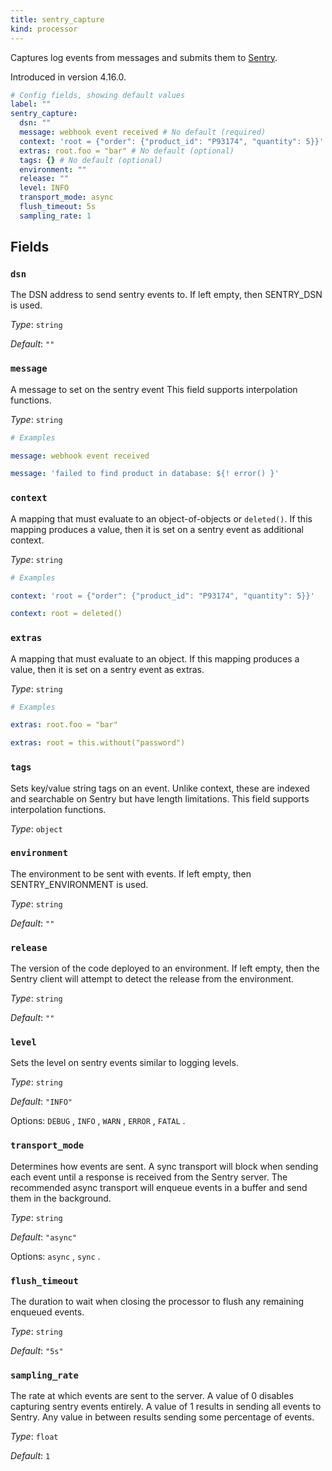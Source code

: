 ```yaml
---
title: sentry_capture
kind: processor
---
```


Captures log events from messages and submits them to [Sentry](https://sentry.io/).

Introduced in version 4.16.0.

```yml
# Config fields, showing default values
label: ""
sentry_capture:
  dsn: ""
  message: webhook event received # No default (required)
  context: 'root = {"order": {"product_id": "P93174", "quantity": 5}}' # No default (optional)
  extras: root.foo = "bar" # No default (optional)
  tags: {} # No default (optional)
  environment: ""
  release: ""
  level: INFO
  transport_mode: async
  flush_timeout: 5s
  sampling_rate: 1
```

## Fields

### `dsn`

The DSN address to send sentry events to. If left empty, then SENTRY_DSN is used.


*Type*: `string`

*Default*: `""`

### `message`

A message to set on the sentry event
This field supports interpolation functions.


*Type*: `string`


```yml
# Examples

message: webhook event received

message: 'failed to find product in database: ${! error() }'
```

### `context`

A mapping that must evaluate to an object-of-objects or `deleted()`. If this mapping produces a value, then it is set on a sentry event as additional context.


*Type*: `string`


```yml
# Examples

context: 'root = {"order": {"product_id": "P93174", "quantity": 5}}'

context: root = deleted()
```

### `extras`

A mapping that must evaluate to an object. If this mapping produces a value, then it is set on a sentry event as extras.


*Type*: `string`


```yml
# Examples

extras: root.foo = "bar"

extras: root = this.without("password")
```

### `tags`

Sets key/value string tags on an event. Unlike context, these are indexed and searchable on Sentry but have length limitations.
This field supports interpolation functions.


*Type*: `object`


### `environment`

The environment to be sent with events. If left empty, then SENTRY_ENVIRONMENT is used.


*Type*: `string`

*Default*: `""`

### `release`

The version of the code deployed to an environment. If left empty, then the Sentry client will attempt to detect the release from the environment.


*Type*: `string`

*Default*: `""`

### `level`

Sets the level on sentry events similar to logging levels.


*Type*: `string`

*Default*: `"INFO"`

Options:
`DEBUG`
, `INFO`
, `WARN`
, `ERROR`
, `FATAL`
.

### `transport_mode`

Determines how events are sent. A sync transport will block when sending each event until a response is received from the Sentry server. The recommended async transport will enqueue events in a buffer and send them in the background.


*Type*: `string`

*Default*: `"async"`

Options:
`async`
, `sync`
.

### `flush_timeout`

The duration to wait when closing the processor to flush any remaining enqueued events.


*Type*: `string`

*Default*: `"5s"`

### `sampling_rate`

The rate at which events are sent to the server. A value of 0 disables capturing sentry events entirely. A value of 1 results in sending all events to Sentry. Any value in between results sending some percentage of events.


*Type*: `float`

*Default*: `1`


